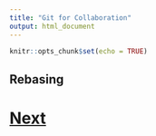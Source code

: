 ```yaml
---
title: "Git for Collaboration"
output: html_document
---
```


```r
knitr::opts_chunk$set(echo = TRUE)
```

## Rebasing


# [Next](bestpractice.html)
